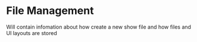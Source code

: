 
# File Management
 
<Callout type="info">
  Will contain infomation about how create a new show file and how files and UI layouts are stored
</Callout>